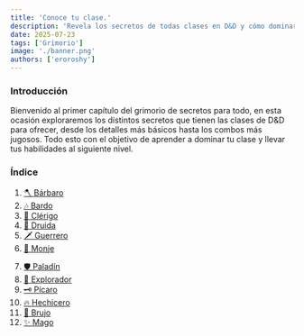 ```yaml
---
title: 'Conoce tu clase.'
description: 'Revela los secretos de todas clases en D&D y cómo dominarlas, haz que tus habilidades trasciendan tu hoja de personaje.'
date: 2025-07-23
tags: ['Grimorio']
image: './banner.png'
authors: ['eroroshy']
---
```


### Introducción

Bienvenido al primer capítulo del grimorio de secretos para todo, en esta ocasión exploraremos los distintos secretos que tienen las clases de D&D para ofrecer, desde los detalles más básicos hasta los combos más jugosos. Todo esto con el objetivo de aprender a dominar tu clase y llevar tus habilidades al siguiente nivel.

### Índice

<div style={{ display: "flex", flexWrap: "wrap", gap: "1rem" }}>
    <div style={{ flex: "1 1 200px", minWidth: "200px" }}>
        <ol>
            <li><a href="/blog/gmr-1/barb/">🪓 Bárbaro</a></li>
            <li><a href="./bard">🎶 Bardo</a></li>
            <li><a href="#clerigo">🙏 Clérigo</a></li>
            <li><a href="#druida">🌿 Druida</a></li>
            <li><a href="#guerrero">🗡️ Guerrero</a></li>
            <li><a href="#monje">🥋 Monje</a></li>
        </ol>
    </div>
    <div style={{ flex: "1 1 200px", minWidth: "200px" }}>
        <ol start="7">
            <li><a href="#paladin">🛡️ Paladín</a></li>
            <li><a href="#explorador">🏹 Explorador</a></li>
            <li><a href="#picaro">🗝️ Pícaro</a></li>
            <li><a href="#hechicero">🔥 Hechicero</a></li>
            <li><a href="#brujo">📜 Brujo</a></li>
            <li><a href="#mago">✨ Mago</a></li>
        </ol>
    </div>
</div>
